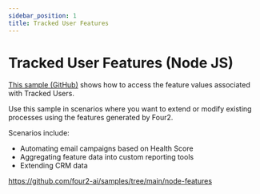 ```yaml
---
sidebar_position: 1
title: Tracked User Features
---
```



# Tracked User Features (Node JS)

[This sample (GitHub)](https://github.com/four2-ai/samples/tree/main/node-features) shows how to access the feature values associated with Tracked Users. 


Use this sample in scenarios where you want to extend or modify existing processes using the features generated by Four2.

Scenarios include:
* Automating email campaigns based on Health Score
* Aggregating feature data into custom reporting tools
* Extending CRM data


https://github.com/four2-ai/samples/tree/main/node-features

